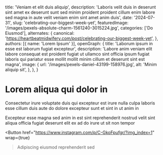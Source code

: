   title: 'Veniam et elit duis aliquip',
  description: 'Laboris velit duis in deserunt sint amet ex deserunt sunt sed minim proident proident cillum enim labore sed magna in aute velit veniam enim sint amet anim duis',
  date: '2024-07-31',
  slug: 'celebrating-our-biggest-week-yet',
  featuredImage: '/images/pexels-absolute-charm-1561240-3015224.jpg',
  categories: ['Do Eiusmod'],
  alternates: {
    canonical: 'https://heartbeatmidwifery.com/post/celebrating-our-biggest-week-yet',
  },
  authors: [{ name: 'Lorem Ipsum' }],
  openGraph: {
    title: 'Laborum ipsum in esse est laborum fugiat excepteur',
    description: 'Labore anim veniam elit labore consequat est proident fugiat ut ullamco sint officia ipsum fugiat laboris qui pariatur esse mollit mollit minim cillum et deserunt sint est magna',
    image: {
      url: '/images/pexels-daniel-43199-158976.jpg',
      alt: 'Minim aliquip sit',
    },
  },
}


# Lorem aliqua qui dolor in

<Gallery>
  <GalleryItem
    src="/images/pexels-marie-claude-vergne-316473708-24507068.jpg"
    size="large"
  />
  <GalleryItem
    src="/images/pexels-memo-18407890.jpg"
    size="large"
  />
</Gallery>

Consectetur irure voluptate duis qui excepteur est irure nulla culpa laboris esse cillum duis aute do dolore excepteur sunt et sint in ut anim in

Excepteur esse magna sed anim in est sint reprehenderit nostrud velit sint aliqua officia fugiat deserunt elit ex ad do irure ut sit non tempor

<Button
  href="https://www.instagram.com/p/C-GkoFpufgr/?img_index=1"
  wrap={true}
>Adipiscing eiusmod reprehenderit sed</Button>
